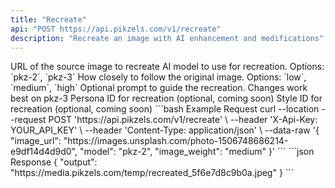 ```yaml
---
title: "Recreate"
api: "POST https://api.pikzels.com/v1/recreate"
description: "Recreate an image with AI enhancement and modifications"
---
```


<ParamField body="image_url" type="string" required>
  URL of the source image to recreate
</ParamField>

<ParamField body="model" type="string" required>
  AI model to use for recreation. Options: `pkz-2`, `pkz-3`
</ParamField>

<ParamField body="image_weight" type="string" default="medium">
  How closely to follow the original image. Options: `low`, `medium`, `high`
</ParamField>

<ParamField body="prompt" type="string">
  Optional prompt to guide the recreation. Changes work best on pkz-3
</ParamField>

<ParamField body="persona" type="string" disabled>
  Persona ID for recreation (optional, coming soon)
</ParamField>

<ParamField body="style" type="string" disabled>
  Style ID for recreation (optional, coming soon)
</ParamField>

<RequestExample>
```bash Example Request
curl --location --request POST 'https://api.pikzels.com/v1/recreate' \
--header 'X-Api-Key: YOUR_API_KEY' \
--header 'Content-Type: application/json' \
--data-raw '{
  "image_url": "https://images.unsplash.com/photo-1506748686214-e9df14d4d9d0",
  "model": "pkz-2",
  "image_weight": "medium"
}'
```
</RequestExample>

<ResponseExample>
```json Response
{
  "output": "https://media.pikzels.com/temp/recreated_5f6e7d8c9b0a.jpeg"
}
```
</ResponseExample>